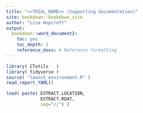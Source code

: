 ```yaml
---
title: "<<TRIAL_NAME>> (Supporting documentation)"
site: bookdown::bookdown_site
author: "Lisa Hopcroft"
output:
  bookdown::word_document2:
    toc: yes
    toc_depth: 1
    reference_docx: # Reference formatting
---
```




```r
library( CTutils   )
library( tidyverse )
source( "launch_environment.R" )
read_report_YAML()

```

```r
load( paste( EXTRACT.LOCATION,
             EXTRACT.RDAT,
             sep="//") )
```
